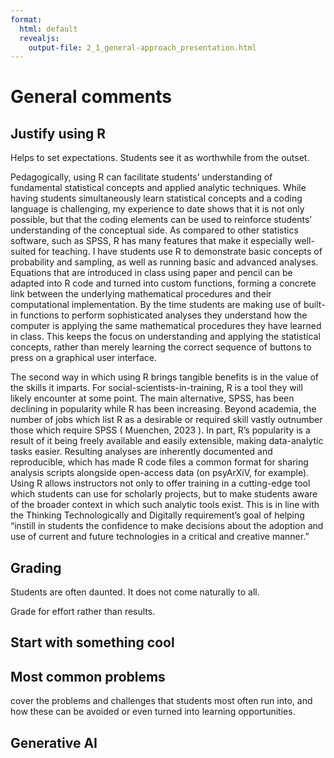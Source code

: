 ```yaml
---
format: 
  html: default
  revealjs: 
    output-file: 2_1_general-approach_presentation.html
---
```


# General comments

## Justify using R

Helps to set expectations. Students see it as worthwhile from the outset.

Pedagogically, using R can facilitate students’ understanding of fundamental statistical concepts and applied analytic techniques. While having students simultaneously learn statistical concepts and a coding language is challenging, my experience to date shows that it is not only possible, but that the coding elements can be used to reinforce students’ understanding of the conceptual side. As compared to other statistics software, such as SPSS, R has many features that make it especially well-suited for teaching. I have students use R to demonstrate basic concepts of probability and sampling, as well as running basic and advanced analyses. Equations that are introduced in class using paper and pencil can be adapted into R code and turned into custom functions, forming a concrete link between the underlying mathematical procedures and their computational implementation. By the time students are making use of built-in functions to perform sophisticated analyses they understand how the computer is applying the same mathematical procedures they have learned in class. This keeps the focus on understanding and applying the statistical concepts, rather than merely learning the correct sequence of buttons to press on a graphical user interface.

The second way in which using R brings tangible benefits is in the value of the skills it imparts. For social-scientists-in-training, R is a tool they will likely encounter at some point. The main alternative, SPSS, has been declining in popularity while R has been increasing. Beyond academia, the number of jobs which list R as a desirable or required skill vastly outnumber those which require SPSS ( Muenchen, 2023 ). In part, R’s popularity is a result of it being freely available and easily extensible, making data-analytic tasks easier. Resulting analyses are inherently documented and reproducible, which has made R code files a common format for sharing analysis scripts alongside open-access data (on psyArXiV, for example). Using R allows instructors not only to offer training in a cutting-edge tool which students can use for scholarly projects, but to make students aware of the broader context in which such analytic tools exist. This is in line with the Thinking Technologically and Digitally requirement’s goal of helping “instill in students the confidence to make decisions about the adoption and use of current and future technologies in a critical and creative manner.”

## Grading

Students are often daunted. It does not come naturally to all. 

Grade for effort rather than results.

## Start with something cool

## Most common problems

cover the problems and challenges that students most often run into, and
how these can be avoided or even turned into learning opportunities.

## Generative AI
